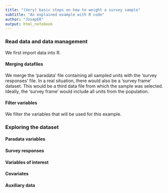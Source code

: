 ```yaml
---
title: "(Very) basic steps on how to weight a survey sample"
subtitle: "An explained example with R code"
author: "JosepER"
output: html_notebook
---
```


### Read data and data management

We first import data into R.

#### Merging datafiles

We merge the 'paradata' file containing all sampled units with the 'survey responses' file.
In a real situation, there would also be a 'survey frame' dataset. This would be a third data file
from which the sample was selected. Ideally, the 'survey frame' would include all units from the 
population.

#### Filter variables 

We filter the variables that will be used for this example.



### Exploring the dataset

#### Paradata variables

#### Survey responses

#### Variables of interest

#### Covariates

#### Auxiliary data

```r

```